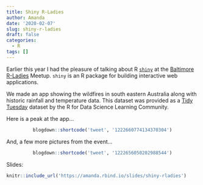 ```yaml
---
title: Shiny R-Ladies
author: Amanda
date: '2020-02-07'
slug: shiny-r-ladies
draft: false
categories:
  - R
tags: []
---
```


Earlier this year I had the pleasure of talking about R [`shiny`](https://CRAN.R-project.org/package=shiny){target="_blank"} at the [Baltimore R-Ladies](https://rladies-baltimore.github.io/){target="_blank"} Meetup. `shiny` is an R package for building interactive web applications.

We made an app showing the wildfires in south eastern Australia along with historic rainfall and temperature data. This dataset was provided as a [Tidy Tuesday](https://github.com/rfordatascience/tidytuesday/blob/master/data/2020/2020-01-07/readme.md) dataset by the R for Data Science Learning Community. 

Here is a peak at the app...

<center>
```r
blogdown::shortcode('tweet', '1222660774134370304')
```
</center>

And, a few more pictures from the event...

<center>
```r
blogdown::shortcode('tweet', '1222656050202988544')
```
</center>

Slides:

```r
knitr::include_url('https://amanda.rbind.io/slides/shiny-rladies')

```




